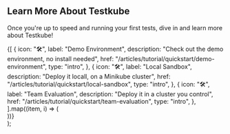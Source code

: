 

## Learn More About Testkube

Once you're up to speed and running your first tests, dive in and learn more about Testkube!

  <section className={clsx("row indent--min")}>
    {[
      {
        icon: "🛠",
        label: "Demo Environment",
        description:
          "Check out the demo environment, no install needed",
        href: "/articles/tutorial/quickstart/demo-environment",
        type: "intro",
      },
      {
        icon: "🛠",
        label: "Local Sandbox",
        description:
          "Deploy it locall, on a Minikube cluster",
        href: "/articles/tutorial/quickstart/local-sandbox",
        type: "intro",
      },
      {
        icon: "🛠",
        label: "Team Evaluation",
        description:
          "Deploy it in a cluster you control",
        href: "/articles/tutorial/quickstart/team-evaluation",
        type: "intro",
      },
    ].map((item, i) => (
      <article key={i} className="col padding--sm intro__card">
        <DocCard item={item} />
      </article>
    ))}
  </section>
);

<LearnCardList />
